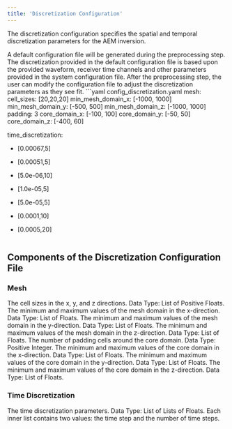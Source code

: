 ```yaml
---
title: 'Discretization Configuration'
---
```


The discretization configuration specifies the spatial and temporal discretization parameters for the AEM inversion. 

<Tip>
A default configuration file will be generated during the preprocessing step. The discretization provided in the default configuration file is based upon the provided waveform, receiver time channels and other parameters provided in the system configuration file. After the preprocessing step, the user can modify the configuration file to adjust the discretization parameters as they see fit.
</Tip>

<Accordion title="Example Discretization Configuration File:">
  ```yaml config_discretization.yaml
  mesh: 
  cell_sizes: [20,20,20]
  min_mesh_domain_x: [-1000, 1000]
  min_mesh_domain_y: [-500, 500]
  min_mesh_domain_z: [-1000, 1000]
  padding: 3
  core_domain_x: [-100, 100]  
  core_domain_y: [-50, 50]
  core_domain_z: [-400, 60] 
  
time_discretization: 
- [0.00067,5]
- [0.00051,5]
- [5.0e-06,10]
- [1.0e-05,5]
- [5.0e-05,5]
- [0.0001,10]
- [0.0005,20]

  ```
</Accordion>

## Components of the Discretization Configuration File

### Mesh

<AccordionGroup>
  <Accordion title="Cell Sizes (cell_sizes)">
    The cell sizes in the x, y, and z directions. Data Type: List of Positive Floats.
  </Accordion>
  <Accordion title="Minimum Mesh Domain X (min_mesh_domain_x)">
    The minimum and maximum values of the mesh domain in the x-direction. Data Type: List of Floats.
  </Accordion>
  <Accordion title="Minimum Mesh Domain Y (min_mesh_domain_y)">
    The minimum and maximum values of the mesh domain in the y-direction. Data Type: List of Floats.
  </Accordion>
  <Accordion title="Minimum Mesh Domain Z (min_mesh_domain_z)">
    The minimum and maximum values of the mesh domain in the z-direction. Data Type: List of Floats.
  </Accordion>
  <Accordion title="Padding (padding)">
    The number of padding cells around the core domain. Data Type: Positive Integer.
  </Accordion>
  <Accordion title="Core Domain X (core_domain_x)">
    The minimum and maximum values of the core domain in the x-direction. Data Type: List of Floats.
  </Accordion>
  <Accordion title="Core Domain Y (core_domain_y)">
    The minimum and maximum values of the core domain in the y-direction. Data Type: List of Floats.
  </Accordion>
  <Accordion title="Core Domain Z (core_domain_z)">
    The minimum and maximum values of the core domain in the z-direction. Data Type: List of Floats.
  </Accordion>
</AccordionGroup>

### Time Discretization

<AccordionGroup>
  <Accordion title="Time Discretization">
    The time discretization parameters. Data Type: List of Lists of Floats. Each inner list contains two values: the time step and the number of time steps.
  </Accordion>    
</AccordionGroup>